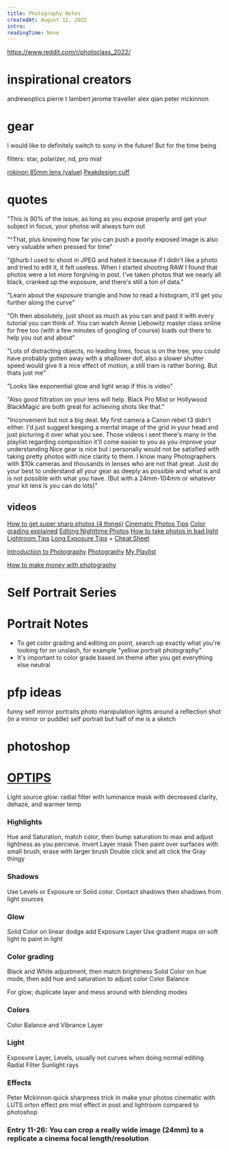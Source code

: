 ```yaml
---
title: Photography Notes 
createdAt: August 12, 2022
intro: 
readingTime: None
---
```


https://www.reddit.com/r/photoclass_2022/

# inspirational creators

andrewoptics
pierre t lambert
jerome traveller
alex qian
peter mckinnon

# gear

I would like to definitely switch to sony in the future! But for the time being 

filters: star, polarizer, nd, pro mist

[rokinon 85mm lens (value)](https://www.amazon.com/Rokinon-85M-C-Aspherical-Fixed-Canon/dp/B0025EWXEU/ref=sr_1_7?crid=3BFQQEFO9T4N1&keywords=rokinon%2Bef%2B85mm&qid=1660746723&s=electronics&sprefix=rokinon%2Bef%2B8%2Celectronics%2C726&sr=1-7&th=1)
[Peakdesign cuff](https://www.peakdesign.com/collections/straps/products/cuff?variant=9783856070700)

# quotes

"This is 90% of the issue, as long as you expose properly and get your subject in focus, your photos will always turn out

"^That, plus knowing how far you can push a poorly exposed image is also very valuable when pressed for time"

"@hurb I used to shoot in JPEG and hated it because if I didn't like a photo and tried to edit it, it felt useless. When I started shooting RAW I found that photos were a lot more forgiving in post. I've taken photos that we nearly all black, cranked up the exposure, and there's still a ton of data."

"Learn about the exposure triangle and how to read a histogram, it’ll get you further along the curve"

"Oh then absolutely, just shoot as much as you can and paid it with every tutorial you can think of. You can watch Annie Liebowitz master class online for free too (with a few minutes of googling of course) loads out there to help you out and about"

"Lots of distracting objects, no leading lines, focus is on the tree, you could have probably gotten away with a shallower dof, also a slower shutter speed would give it a nice effect of motion, a still tram is rather boring. But thats just me"

"Looks like exponential glow and light wrap  if this is video"

"Also good filtration on your lens will help. Black Pro Mist or Hollywood BlackMagic are both great for achieving shots like that."

"Inconvenient but not a big deal. My first camera a Canon rebel t3 didn't either. I'd just suggest keeping a mental image of the grid in your head and just picturing it over what you see. Those videos i sent there's many in the playlist regarding composition it'll come easier to you as you improve your understanding
Nice gear is nice but i personally would not be satisfied with taking pretty photos with nice clarity to them. I know many Photographers with $10k cameras and thousands in lenses who are not that great. Just do your best to understand all your gear as deeply as possible and what is and is not possible with what you have. (But with a 24mm-104mm or whatever your kit lens is you can do lots)"

## videos

[How to get super sharp photos (4 things)](https://www.youtube.com/watch?v=Se1WzQLyldk&list=PL1cf7V1pT1U0dTvoKHxbLFlGBRr_4pbKT&index=183)
[Cinematic Photos Tips](https://www.youtube.com/watch?v=3JcneOqr8uI)
[Color grading explained](https://www.youtube.com/watch?v=FwlSfetKBwk&t=261s)
[Editing Nighttime Photos](https://youtu.be/2nWML5PGZZE)
[How to take photos in bad light](https://www.youtube.com/watch?v=xgPjYh9eV7o)
[Lightroom Tips](https://www.youtube.com/watch?v=wdmI-bcPgf8)
[Long Exposure Tips](https://youtu.be/DseW6YXKhTw) + [Cheat Sheet](/assets/Pierres-Night-Photography-Cheat-Sheet-2020.pdf) 

[Introduction to Photography](https://youtube.com/playlist?list=PL0lF8NodYTmgUuG1VtI7rALQzSQFz7gAk)
[Photography](https://youtube.com/playlist?list=PLP7qD46YtJ9c-W_qQDNuV5qnMT7v0zEm8)
[My Playlist](https://www.youtube.com/playlist?list=PL1cf7V1pT1U0dTvoKHxbLFlGBRr_4pbKT)

[How to make money with photography](https://www.youtube.com/watch?v=1KqqE_o2ttM)

# Self Portrait Series

# Portrait Notes

- To get color grading and editing on point, search up exactly what you're looking for on unslash, for example "yellow portrait photography"
- It's important to color grade based on theme after you get everything else neutral

# pfp ideas

funny self mirror portraits
photo manipulation lights around a reflection shot (in a mirror or puddle)
self portrait but half of me is a sketch

# photoshop

# [OPTIPS](https://www.instagram.com/stories/highlights/17876406214201361/?hl=en) 


Light source glow: radial filter with luminance mask with decreased clarity, dehaze, and warmer temp

###  Highlights
Hue and Saturation, match color, then bump saturation to max and adjust lightness as you percieve. Invert Layer mask Then paint over surfaces with small brush, erase with larger brush
Double click and alt click the Gray thingy

### Shadows
Use Levels or Exposure or Solid color. Contact shadows then shadows from light sources

### Glow
Solid Color on linear dodge add
Exposure Layer
Use gradient maps on soft light to paint in light

### Color grading
Black and White adjustment, then match brightness
Solid Color on hue mode, then add hue and saturation to adjust color
Color Balance

For glow; duplicate layer and mess around with blending modes

### Colors
Color Balance and Vibrance Layer

### Light
Exposure Layer, Levels, usually not curves when doing normal editing
Radial Filter
Sunlight rays

### Effects
Peter Mckinnon quick sharpness trick in make your photos cinematic with LUTS
orton effect
pro mist effect in post and lightroom compared to photoshop

### Entry 11-26: You can crop a really wide image (24mm) to a replicate a cinema focal length/resolution
